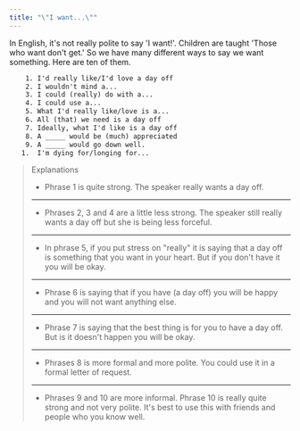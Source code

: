 ```yaml
---
title: "\"I want...\""
---
```


In English, it's not really polite to say 'I want!'. Children are taught 'Those who want don't get.' So we have many different ways to say we want something. Here are ten of them.

```txt
    1. I'd really like/I'd love a day off
    2. I wouldn't mind a...
    3. I could (really) do with a...
    4. I could use a...
    5. What I'd really like/love is a...
    6. All (that) we need is a day off
    7. Ideally, what I'd like is a day off
    8. A _____ would be (much) appreciated
    9. A _____ would go down well.
   1.  I'm dying for/longing for...
```

> Explanations
>
> - Phrase 1 is quite strong. The speaker really wants a day off.
>
> ---
>
> - Phrases 2, 3 and 4 are a little less strong. The speaker still really wants a day off but she is being less forceful.
>
> ---
>
> - In phrase 5, if you put stress on "really" it is saying that a day off is something that you want in your heart. But if you don't have it you will be okay.
>
> ---
>
> - Phrase 6 is saying that if you have (a day off) you will be happy and you will not want anything else.
>
> ---
>
> - Phrase 7 is saying that the best thing is for you to have a day off. But is it doesn't happen you will be okay.
>
> ---
>
> - Phrases 8 is more formal and more polite. You could use it in a formal letter of request.
>
> ---
>
> - Phrases 9 and 10 are more informal. Phrase 10 is really quite strong and not very polite. It's best to use this with friends and people who you know well.
